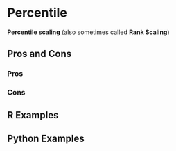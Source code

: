 # Percentile {#sec-percentile}

**Percentile scaling** (also sometimes called **Rank Scaling**) 

## Pros and Cons

### Pros

### Cons

## R Examples

## Python Examples
